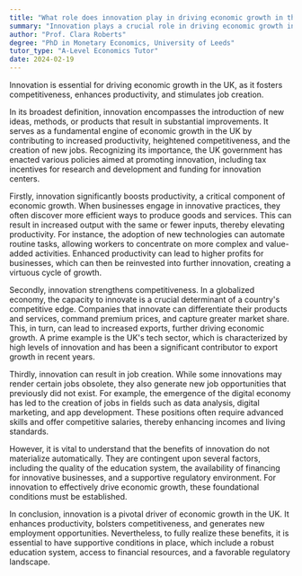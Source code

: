 ```yaml
---
title: "What role does innovation play in driving economic growth in the UK?"
summary: "Innovation plays a crucial role in driving economic growth in the UK by fostering competitiveness, productivity, and job creation."
author: "Prof. Clara Roberts"
degree: "PhD in Monetary Economics, University of Leeds"
tutor_type: "A-Level Economics Tutor"
date: 2024-02-19
---
```


Innovation is essential for driving economic growth in the UK, as it fosters competitiveness, enhances productivity, and stimulates job creation.

In its broadest definition, innovation encompasses the introduction of new ideas, methods, or products that result in substantial improvements. It serves as a fundamental engine of economic growth in the UK by contributing to increased productivity, heightened competitiveness, and the creation of new jobs. Recognizing its importance, the UK government has enacted various policies aimed at promoting innovation, including tax incentives for research and development and funding for innovation centers.

Firstly, innovation significantly boosts productivity, a critical component of economic growth. When businesses engage in innovative practices, they often discover more efficient ways to produce goods and services. This can result in increased output with the same or fewer inputs, thereby elevating productivity. For instance, the adoption of new technologies can automate routine tasks, allowing workers to concentrate on more complex and value-added activities. Enhanced productivity can lead to higher profits for businesses, which can then be reinvested into further innovation, creating a virtuous cycle of growth.

Secondly, innovation strengthens competitiveness. In a globalized economy, the capacity to innovate is a crucial determinant of a country's competitive edge. Companies that innovate can differentiate their products and services, command premium prices, and capture greater market share. This, in turn, can lead to increased exports, further driving economic growth. A prime example is the UK's tech sector, which is characterized by high levels of innovation and has been a significant contributor to export growth in recent years.

Thirdly, innovation can result in job creation. While some innovations may render certain jobs obsolete, they also generate new job opportunities that previously did not exist. For example, the emergence of the digital economy has led to the creation of jobs in fields such as data analysis, digital marketing, and app development. These positions often require advanced skills and offer competitive salaries, thereby enhancing incomes and living standards.

However, it is vital to understand that the benefits of innovation do not materialize automatically. They are contingent upon several factors, including the quality of the education system, the availability of financing for innovative businesses, and a supportive regulatory environment. For innovation to effectively drive economic growth, these foundational conditions must be established.

In conclusion, innovation is a pivotal driver of economic growth in the UK. It enhances productivity, bolsters competitiveness, and generates new employment opportunities. Nevertheless, to fully realize these benefits, it is essential to have supportive conditions in place, which include a robust education system, access to financial resources, and a favorable regulatory landscape.
    